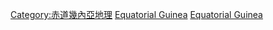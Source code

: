 {{Commonscat|National parks of Equatorial Guinea}}

[[Category:赤道幾內亞地理|Category:赤道幾內亞地理]]
[[Category:非洲國家公園|Equatorial Guinea]]
[[Category:各国国家公园|Equatorial Guinea]]